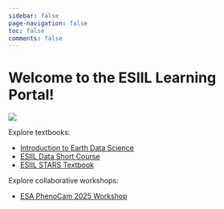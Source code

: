 ```yaml
---
sidebar: false
page-navigation: false
toc: false
comments: false
---
```


# Welcome to the ESIIL Learning Portal!

[![](/img/search.png)](/index.html?show-results=1)

Explore textbooks:

  - [Introduction to Earth Data Science](pages/00-overviews/04a-courses/foundations/index.html)
  - [ESIIL Data Short Course](pages/00-overviews/04a-courses/shortcourse/index.html)
  - [ESIIL STARS Textbook](pages/00-overviews/04a-courses/stars/index.html)

Explore collaborative workshops:

  - [ESA PhenoCam 2025 Workshop](https://earthdatascience.org/pages/00-overviews/04b-events/esa25/)
